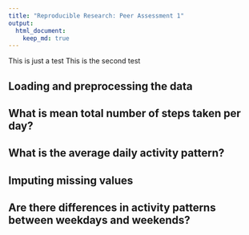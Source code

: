 ```yaml
---
title: "Reproducible Research: Peer Assessment 1"
output: 
  html_document:
    keep_md: true
---
```

This is just a test
This is the second test

## Loading and preprocessing the data



## What is mean total number of steps taken per day?



## What is the average daily activity pattern?



## Imputing missing values



## Are there differences in activity patterns between weekdays and weekends?
